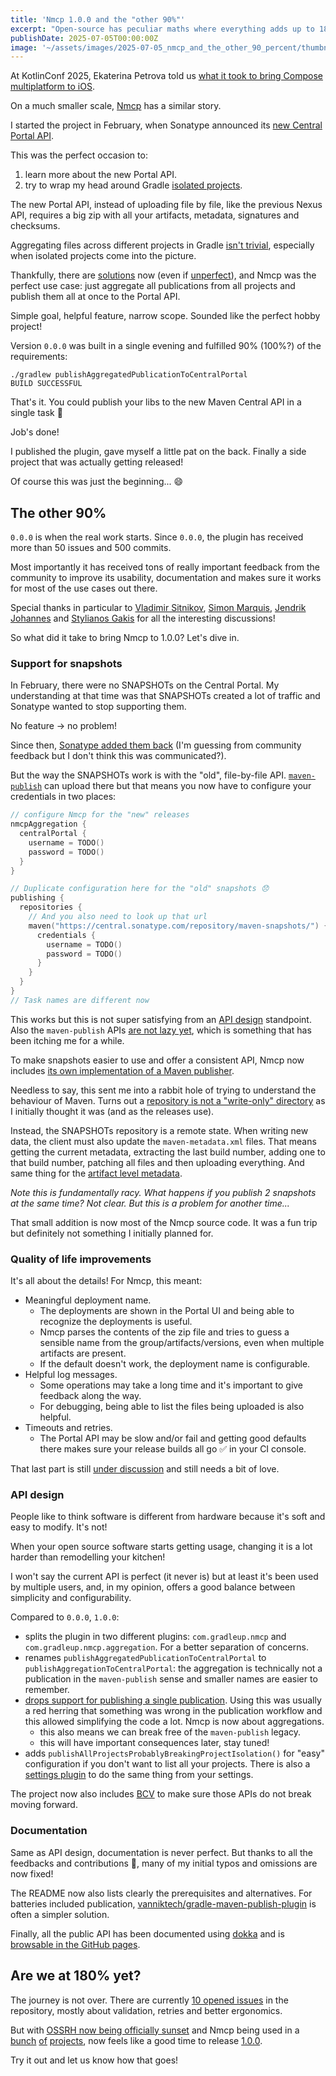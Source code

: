 ```yaml
---
title: 'Nmcp 1.0.0 and the "other 90%"'
excerpt: "Open-source has peculiar maths where everything adds up to 180%."
publishDate: 2025-07-05T00:00:00Z
image: '~/assets/images/2025-07-05_nmcp_and_the_other_90_percent/thumbnail.png'
---
```


At KotlinConf 2025, Ekaterina Petrova told us [what it took to bring Compose multiplatform to iOS](https://youtu.be/F5NaqGF9oT4?t=2519).

On a much smaller scale, [Nmcp](https://github.com/GradleUp/nmcp/) has a similar story.

I started the project in February, when Sonatype announced its [new Central Portal API](https://central.sonatype.org/publish/publish-portal-api/).

This was the perfect occasion to:

1. learn more about the new Portal API.
2. try to wrap my head around Gradle [isolated projects](https://docs.gradle.org/current/userguide/isolated_projects.html).

The new Portal API, instead of uploading file by file, like the previous Nexus API, requires a big zip with all your artifacts, metadata, signatures and checksums.

Aggregating files across different projects in Gradle [isn't trivial](https://github.com/gradle/gradle/issues/29037), especially when isolated projects come into the picture.

Thankfully, there are [solutions](https://www.liutikas.net/2024/12/11/Together-In-Isolation.html) now (even if [unperfect](https://github.com/gradle/gradle/issues/29037)), and Nmcp was the perfect use case: just aggregate all publications from all projects and publish them all at once to the Portal API. 

Simple goal, helpful feature, narrow scope. Sounded like the perfect hobby project!

Version `0.0.0` was built in a single evening and fulfilled 90% (100%?) of the requirements:

```
./gradlew publishAggregatedPublicationToCentralPortal
BUILD SUCCESSFUL
```

That's it. You could publish your libs to the new Maven Central API in a single task 🎉

Job's done! 

I published the plugin, gave myself a little pat on the back. Finally a side project that was actually getting released!

Of course this was just the beginning... 😄

## The other 90%

`0.0.0` is when the real work starts. Since `0.0.0`, the plugin has received more than 50 issues and 500 commits. 

Most importantly it has received tons of really important feedback from the community to improve its usability, documentation and makes sure it works for most of the use cases out there. 

Special thanks in particular to [Vladimir Sitnikov](https://github.com/vlsi), [Simon Marquis](https://github.com/simonmarquis), [Jendrik Johannes](https://github.com/jjohannes) and [Stylianos Gakis](https://github.com/StylianosGakis) for all the interesting discussions!

So what did it take to bring Nmcp to 1.0.0? Let's dive in.

### Support for snapshots

In February, there were no SNAPSHOTs on the Central Portal. My understanding at that time was that SNAPSHOTs created a lot of traffic and Sonatype wanted to stop supporting them. 

No feature -> no problem!

Since then, [Sonatype added them back](https://central.sonatype.org/publish/publish-portal-ossrh-staging-api/) (I'm guessing from community feedback but I don't think this was communicated?). 

But the way the SNAPSHOTs work is with the "old", file-by-file API. [`maven-publish`](https://docs.gradle.org/current/userguide/publishing_maven.html) can upload there but that means you now have to configure your credentials in two places:

```kotlin
// configure Nmcp for the "new" releases
nmcpAggregation {
  centralPortal {
    username = TODO()
    password = TODO()
  }
}

// Duplicate configuration here for the "old" snapshots 😞
publishing {
  repositories {
    // And you also need to look up that url
    maven("https://central.sonatype.com/repository/maven-snapshots/") {
      credentials {
        username = TODO()
        password = TODO()
      }
    }
  }
}
// Task names are different now
```

This works but this is not super satisfying from an [API design](#api-design) standpoint. Also the `maven-publish` APIs [are not lazy yet](https://github.com/gradle/gradle/issues/26374), which is something that has been itching me for a while.

To make snapshots easier to use and offer a consistent API, Nmcp now includes [its own implementation of a Maven publisher](https://github.com/gradleup/nmcp/blob/5ef32aa1522ddd3c8bf4eac766f54dbc9137e37b/nmcp/src/main/kotlin/nmcp/transport/publishFileByFile.kt#L15
).

Needless to say, this sent me into a rabbit hole of trying to understand the behaviour of Maven. Turns out a [repository is not a "write-only" directory](https://github.com/GradleUp/nmcp/issues/73#issuecomment-2880629557) as I initially thought it was (and as the releases use). 

Instead, the SNAPSHOTs repository is a remote state. When writing new data, the client must also update the `maven-metadata.xml` files. That means getting the current metadata, extracting the last build number, adding one to that build number, patching all files and then uploading everything. And same thing for the [artifact level metadata](https://maven.apache.org/repositories/metadata.html).

_Note this is fundamentally racy. What happens if you publish 2 snapshots at the same time? Not clear. But this is a problem for another time..._

That small addition is now most of the Nmcp source code. It was a fun trip but definitely not something I initially planned for.

### Quality of life improvements

It's all about the details! For Nmcp, this meant:

* Meaningful deployment name.
  * The deployments are shown in the Portal UI and being able to recognize the deployments is useful.
  * Nmcp parses the contents of the zip file and tries to guess a sensible name from the group/artifacts/versions, even when multiple artifacts are present.
  * If the default doesn't work, the deployment name is configurable.
* Helpful log messages.
  * Some operations may take a long time and it's important to give feedback along the way.
  * For debugging, being able to list the files being uploaded is also helpful.
* Timeouts and retries.
  * The Portal API may be slow and/or fail and getting good defaults there makes sure your release builds all go ✅ in your CI console.

That last part is still [under discussion](https://github.com/GradleUp/nmcp/issues/86) and still needs a bit of love.

### API design

People like to think software is different from hardware because it's soft and easy to modify. It's not! 

When your open source software starts getting usage, changing it is a lot harder than remodelling your kitchen!

I won't say the current API is perfect (it never is) but at least it's been used by multiple users, and, in my opinion, offers a good balance between simplicity and configurability.

Compared to `0.0.0`, `1.0.0`:

* splits the plugin in two different plugins: `com.gradleup.nmcp` and `com.gradleup.nmcp.aggregation`. For a better separation of concerns.
* renames `publishAggregatedPublicationToCentralPortal` to `publishAggregationToCentralPortal`: the aggregation is technically not a publication in the `maven-publish` sense and smaller names are easier to remember.
* [drops support for publishing a single publication](https://github.com/GradleUp/nmcp/issues/84). Using this was usually a red herring that something was wrong in the publication workflow and this allowed simplifying the code a lot. Nmcp is now about aggregations. 
  * this also means we can break free of the `maven-publish` legacy. 
  * this will have important consequences later, stay tuned! 
* adds `publishAllProjectsProbablyBreakingProjectIsolation()` for "easy" configuration if you don't want to list all your projects. There is also a [settings plugin](https://github.com/gradleup/nmcp/blob/5ef32aa1522ddd3c8bf4eac766f54dbc9137e37b/nmcp/src/main/kotlin/nmcp/plugins.kt#L22) to do the same thing from your settings. 

The project now also includes [BCV](https://github.com/Kotlin/binary-compatibility-validator) to make sure those APIs do not break moving forward.

### Documentation

Same as API design, documentation is never perfect. But thanks to all the feedbacks and contributions 💙, many of my initial typos and omissions are now fixed! 

The README now also lists clearly the prerequisites and alternatives. For batteries included publication, [vanniktech/gradle-maven-publish-plugin](https://github.com/vanniktech/gradle-maven-publish-plugin) is often a simpler solution.

Finally, all the public API has been documented using [dokka](https://github.com/Kotlin/dokka) and is [browsable in the GitHub pages](https://gradleup.com/nmcp/kdoc/nmcp/index.html).

## Are we at 180% yet?

The journey is not over. There are currently [10 opened issues](https://github.com/GradleUp/nmcp/issues) in the repository, mostly about validation, retries and better ergonomics.

But with [OSSRH now being officially sunset](https://central.sonatype.org/news/20250326_ossrh_sunset/) and Nmcp being used in a [bunch](https://github.com/leboncoin/spark-android/) [of](https://github.com/apollographql/apollo-kotlin) [projects](https://github.com/elastic/elasticsearch-hadoop), now feels like a good time to release [1.0.0](https://github.com/GradleUp/nmcp/issues/87).

Try it out and let us know how that goes!





